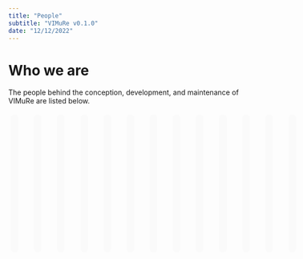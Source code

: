 ---
title: "People"
subtitle: "VIMuRe v0.1.0"
date: "12/12/2022"
---

# Who we are

The people behind the conception, development, and maintenance of VIMuRe are listed below. 

::: columns

::: {.column style="display:inline-block;width:400px;height:260px;border-radius:1em;margin:1%;padding:1.5%;background-color:#fafafa"}
<figure>
    <img src="/figures/cdebacco.png" alt="Photo of Caterina De Bacco" max-width="400" max-height="400" role="presentation" style="width:5em;border-radius: 50%;" class="img-responsive atto_image_button_text-bottom">
    <figcaption>
        <strong>Dr.&nbsp;<span><a href="https://www.cdebacco.com/" target="_blank" class="external">Caterina De Bacco</a></span></strong> 
        <br>CyberValley Research Group Leader
        <br>MPI for Intelligent Systems
        <br><span style="display: inline-block;padding: 0 7px;font-size: 12px;font-weight: var(--base-text-weight-medium, 500);line-height: 18px;white-space: nowrap;border: 1px solid transparent;border-radius: 2em;background-color:#5C4AFE;color: #fcfcfc">🧑‍💻 core package developer</span>
    </figcaption>

</figure>
:::

::: {.column style="display:inline-block;width:400px;height:260px;border-radius:1em;margin:1%;padding:1.5%;background-color:#fafafa"}
<figure>
    <img src="/figures/martina.jpeg" alt="Photo of Martina Contisciani" max-width="400" max-height="400" role="presentation" style="width:5em;border-radius: 50%;" class="img-responsive atto_image_button_text-bottom">
    <figcaption>
        <strong><span><a href="https://is.mpg.de/person/mcontisciani" target="_blank" class="external">Martina Contisciani</a></span></strong> 
        <br>Ph.D. Student
        <br>MPI for Intelligent Systems
        <br><span style="display: inline-block;padding: 0 7px;font-size: 12px;font-weight: var(--base-text-weight-medium, 500);line-height: 18px;white-space: nowrap;border: 1px solid transparent;border-radius: 2em;background-color:#5C4AFE;color: #fcfcfc">🧑‍💻 core package developer</span>
    </figcaption>

</figure>
:::

::: {.column style="display:inline-block;width:400px;height:260px;border-radius:1em;margin:1%;padding:1.5%;background-color:#fafafa"}
<figure>
    <img src="/figures/jon.jpg" alt="Photo of Jon Cardoso-Silva" max-width="400" max-height="400" role="presentation" style="width:5em;border-radius: 50%;" class="img-responsive atto_image_button_text-bottom">
    <figcaption>
        <strong>Dr.&nbsp;<span><a href="https://www.lse.ac.uk/DSI/People/Jonathan-Cardoso-Silva" target="_blank" class="external">Jon Cardoso-Silva</a></span></strong> 
        <br/>Assist. Prof. Lecturer
        <br/>LSE Data Science Institute
        <br><span style="display: inline-block;padding: 0 7px;font-size: 12px;font-weight: var(--base-text-weight-medium, 500);line-height: 18px;white-space: nowrap;border: 1px solid transparent;border-radius: 2em;background-color:#5C4AFE;color: #fcfcfc">🧑‍💻 core package developer</span>
    </figcaption>
</figure>
:::

::: {.column style="display:inline-block;width:400px;height:260px;border-radius:1em;margin:1%;padding:1.5%;background-color:#fafafa"}

<figure>
    <img src="/figures/hadiseh.jpeg" alt="Photo of Hadiseh Safdari" max-width="400" max-height="400" role="presentation" style="width:5em;border-radius: 50%;" class="img-responsive atto_image_button_text-bottom">
    <figcaption>
        <strong>Dr.&nbsp;<span><a href="https://is.mpg.de/person/hsafdari" target="_blank" class="external">Hadiseh Safdari</a></span></strong> 
        <br/>Postdoctoral Researcher
        <br>MPI for Intelligent Systems
    </figcaption>
</figure>
:::

::: {.column style="display:inline-block;width:400px;height:260px;border-radius:1em;margin:1%;padding:1.5%;background-color:#fafafa"}
<figure>
    <img src="/figures/diego.jpg" alt="Photo of Diego Baptista Theuerkauf" max-width="400" max-height="400" role="presentation" style="width:5em;border-radius: 50%;" class="img-responsive atto_image_button_text-bottom">
    <figcaption>
        <strong><span><a href="https://is.mpg.de/person/dtheuerkauf" target="_blank" class="external">Diego Baptista Theuerkauf</a></span></strong> 
        <br/>Ph.D. Student
        <br>MPI for Intelligent Systems<br><br>
    </figcaption>
</figure>

:::

::: {.column style="display:inline-block;width:400px;height:260px;border-radius:1em;margin:1%;padding:1.5%;background-color:#fafafa"}
<figure>
    <img src="/figures/gabi.jpg" alt="Photo of Gabriela Lima Borges" max-width="400" max-height="400" role="presentation" style="width:5em;border-radius: 50%;" class="img-responsive atto_image_button_text-bottom">
    <figcaption>
        <strong><span><a href="https://github.com/gabiborges1" target="_blank" class="external">Gabriela Lima Borges</a></span></strong> 
        <br/>Data Scientist / Guest Researcher
        <br>MPI for Evolutionary Anthropology
        <br><span style="display: inline-block;padding: 0 7px;font-size: 12px;font-weight: var(--base-text-weight-medium, 500);line-height: 18px;white-space: nowrap;border: 1px solid transparent;border-radius: 2em;background-color:#5C4AFE;color: #fcfcfc">🧑‍💻 core package developer</span>
    </figcaption>
</figure>
:::

::: {.column style="display:inline-block;width:400px;height:260px;border-radius:1em;margin:1%;padding:1.5%;background-color:#fafafa"}
<figure>
    <img src="/figures/tracy.jpg" alt="Photo of Tracy Sweet" max-width="400" max-height="400" role="presentation" style="width:5em;border-radius: 50%;" class="img-responsive atto_image_button_text-bottom">
    <figcaption>
        <strong>Dr.&nbsp;<span><a href="https://education.umd.edu/directory/tracy-sweet" target="_blank" class="external">Tracy Sweet</a></span></strong> 
        <br/>Associate Professor
        <br>UMD College of Education<br><br>
    </figcaption>
</figure>
:::

::: {.column style="display:inline-block;width:400px;height:260px;border-radius:1em;margin:1%;padding:1.5%;background-color:#fafafa"}
<figure>
    <img src="/figures/jgyoung.png" alt="Photo of Jean-Gabriel Young" max-width="400" max-height="400" role="presentation" style="width:5em;border-radius: 50%;" class="img-responsive atto_image_button_text-bottom">
    <figcaption>
        <strong>Dr.&nbsp;<span><a href="https://www.jgyoung.ca/" target="_blank" class="external">Jean-Gabriel Young</a></span></strong> 
        <br/>Assistant Professor
        <br>The University of Vermont<br><br>
    </figcaption>
</figure>
:::

::: {.column style="display:inline-block;width:400px;height:260px;border-radius:1em;margin:1%;padding:1.5%;background-color:#fafafa"}
<figure>
    <img src="/figures/jeremy.jpg" alt="Photo of Jeremy Koster" max-width="400" max-height="400" role="presentation" style="width:5em;border-radius: 50%;" class="img-responsive atto_image_button_text-bottom">
    <figcaption>
        <strong>Dr.&nbsp;<span><a href="https://researchdirectory.uc.edu/p/kosterjy" target="_blank" class="external">Jeremy Koster</a></span></strong> 
        <br/>Professor
        <br>University of Cincinnati<br><br>
    </figcaption>
</figure>
:::

::: {.column style="display:inline-block;width:400px;height:260px;border-radius:1em;margin:1%;padding:1.5%;background-color:#fafafa"}
<figure>
    <img src="/figures/codyross.jpg" alt="Photo of Cody T. Ross" max-width="400" max-height="400" role="presentation" style="width:5em;border-radius: 50%;" class="img-responsive atto_image_button_text-bottom">
    <figcaption>
        <strong>Dr.&nbsp;<span><a href="https://www.eva.mpg.de/ecology/staff/cody-ross/" target="_blank" class="external">Cody T. Ross</a></span></strong> 
        <br/>Post-Doctoral Fellow
        <br>MPI for Evolutionary Anthropology<br><br>
    </figcaption>
</figure>
:::

::: {.column style="display:inline-block;width:400px;height:260px;border-radius:1em;margin:1%;padding:1.5%;background-color:#fafafa"}
<figure>
    <img src="/figures/richard.jpg" alt="Photo of Richard McElreath" max-width="400" max-height="400" role="presentation" style="width:5em;border-radius: 50%;" class="img-responsive atto_image_button_text-bottom">
    <figcaption>
        <strong>Dr.&nbsp;<span><a href="https://www.eva.mpg.de/ecology/staff/richard-mcelreath/" target="_blank" class="external">Richard McElreath</a></span></strong> 
        <br/>Professor
        <br>MPI for Evolutionary Anthropology<br><br>
    </figcaption>
</figure>
:::

::: {.column style="display:inline-block;width:400px;height:260px;border-radius:1em;margin:1%;padding:1.5%;background-color:#fafafa"}
<figure>
    <img src="/figures/dan.jpg" alt="Photo of Daniel Redhead" max-width="400" max-height="400" role="presentation" style="width:5em;border-radius: 50%;" class="img-responsive atto_image_button_text-bottom">
    <figcaption>
        <strong>Dr.&nbsp;<span><a href="https://www.eva.mpg.de/ecology/staff/daniel-redhead/" target="_blank" class="external">Daniel Redhead</a></span></strong> 
        <br/>Research Scientist
        <br>MPI for Evolutionary Anthropology<br><br>
    </figcaption>
</figure>
:::

::: {.column style="display:inline-block;width:400px;height:260px;border-radius:1em;margin:1%;padding:1.5%;background-color:#fafafa"}
<figure>
    <img src="/figures/elly.jpg" alt="Photo of Eleanor A. Power" max-width="400" max-height="400" role="presentation" style="width:5em;border-radius: 50%;" class="img-responsive atto_image_button_text-bottom">
    <figcaption>
        <strong>Dr.&nbsp;<span><a href="https://www.lse.ac.uk/Methodology/People/Academic-Staff/Eleanor-Power/Eleanor-Power" target="_blank" class="external">Eleanor A. Power</a></span></strong> 
        <br/>Assistant Professor
        <br>LSE Department of Methodology<br><br>
    </figcaption>
</figure>
:::


:::

